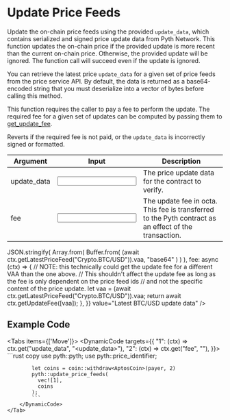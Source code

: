 
# Update Price Feeds

Update the on-chain price feeds using the provided `update_data`, which contains serialized and signed price update data from Pyth Network.
This function updates the on-chain price if the provided update is more recent than the current on-chain price.
Otherwise, the provided update will be ignored.
The function call will succeed even if the update is ignored.

You can retrieve the latest price `update_data` for a given set of price feeds from the price service API.
By default, the data is returned as a base64-encoded string that you must deserialize into a vector of bytes before calling this method.

This function requires the caller to pay a fee to perform the update.
The required fee for a given set of updates can be computed by passing them to [get_update_fee](get-update-fee).

Reverts if the required fee is not paid, or the `update_data` is incorrectly signed or formatted.

<div className="mt-6 overflow-x-auto">

| Argument                                                         | Input                                                      | Description                                                                                           |
| ---------------------------------------------------------------- | ---------------------------------------------------------- | ----------------------------------------------------------------------------------------------------- |
| <Arg required={true} type="vector<vector<u8>>">update_data</Arg> | <Input id="update_data" format={InputFormats.ByteArray} /> | The price update data for the contract to verify.                                                     |
| <Arg required={true} type="Coin<AptosCoin>">fee</Arg>            | <Input id="fee" format={InputFormats.BigInt}/>             | The update fee in octa. This fee is transferred to the Pyth contract as an effect of the transaction. |

</div>

<Examples>
  <Example
    keyValues={{
      update_data: async (ctx) =>
        JSON.stringify(
          Array.from(
            Buffer.from(
              (await ctx.getLatestPriceFeed("Crypto.BTC/USD")).vaa,
              "base64"
            )
          )
        ),
      fee: async (ctx) => {
        // NOTE: this technically could get the update fee for a different VAA than the one above.
        // This shouldn't affect the update fee as long as the fee is only dependent on the price feed ids
        // and not the specific content of the price update.
        let vaa = (await ctx.getLatestPriceFeed("Crypto.BTC/USD")).vaa;
        return await ctx.getUpdateFee([vaa]);
      },
    }}
    value="Latest BTC/USD update data"
  />
</Examples>

## Example Code

<Tabs items={['Move']}>
    <Tab>
        <DynamicCode targets={{
            "1": (ctx) => ctx.get("update_data", "<update_data>"),
            "2": (ctx) => ctx.get("fee", "<fee>"),
        }}>
            ```rust copy
            use pyth::pyth;
            use pyth::price_identifier;

            let coins = coin::withdraw<AptosCoin>(payer, 2)
            pyth::update_price_feeds(
              vec![1],
              coins
            );
            ```
        </DynamicCode>
    </Tab>

</Tabs>
